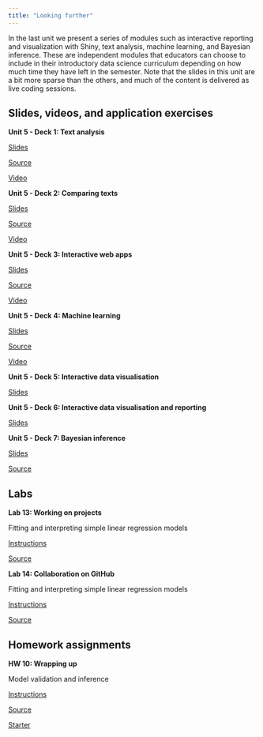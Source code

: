 ```yaml
---
title: "Looking further"
---
```


In the last unit we present a series of modules such as interactive reporting and visualization with Shiny, text analysis, machine learning, and Bayesian inference.
These are independent modules that educators can choose to include in their introductory data science curriculum depending on how much time they have left in the semester.
Note that the slides in this unit are a bit more sparse than the others, and much of the content is delivered as live coding sessions.

## Slides, videos, and application exercises

::: slide-deck
**Unit 5 - Deck 1: Text analysis**

::: slides
[Slides](https://datasciencebox.org/course-materials/_slides/u5-d01-text-analysis/u5-d01-text-analysis.html#1)
:::

::: source
[Source](https://github.com/rstudio-education/datascience-box/tree/main/course-materials/_slides/u5-d01-text-analysis)
:::

::: video
[Video](https://youtu.be/_YqEHZccujc)
:::
:::

::: slide-deck
**Unit 5 - Deck 2: Comparing texts**

::: slides
[Slides](https://datasciencebox.org/course-materials/_slides/u5-d02-comparing-texts/u5-d02-comparing-texts.html#1)
:::

::: source
[Source](https://github.com/rstudio-education/datascience-box/tree/main/course-materials/_slides/u5-d02-comparing-texts)
:::

::: video
[Video](https://youtu.be/Q79feeFbsxM)
:::
:::

::: slide-deck
**Unit 5 - Deck 3: Interactive web apps**

::: slides
[Slides](https://datasciencebox.org/course-materials/_slides/u5-d03-interactive-web-app/u5-d03-interactive-web-app.html#1)
:::

::: source
[Source](https://github.com/rstudio-education/datascience-box/tree/main/course-materials/_slides/u5-d03-interactive-web-app)
:::

::: video
[Video](https://youtu.be/gXBEOFWrxsk)
:::
:::

::: slide-deck
**Unit 5 - Deck 4: Machine learning**

::: slides
[Slides](https://datasciencebox.org/course-materials/_slides/u5-d04-machine-learning/u5-d04-machine-learning.html#1)
:::

::: source
[Source](https://github.com/rstudio-education/datascience-box/tree/main/course-materials/_slides/u5-d04-machine-learning)
:::

::: video
[Video](https://youtu.be/IP5skNjwo7A)
:::
:::

::: slide-deck
**Unit 5 - Deck 5: Interactive data visualisation**

::: slides
[Slides](https://datasciencebox.org/course-materials/_slides/u5-d05-shiny-1/u5-d05-shiny-1.pdf)
:::
:::

::: slide-deck
**Unit 5 - Deck 6: Interactive data visualisation and reporting**

::: slides
[Slides](https://datasciencebox.org/course-materials/_slides/u5-d05-shiny-2/u5-d05-shiny-2.pdf)
:::
:::

::: slide-deck
**Unit 5 - Deck 7: Bayesian inference**

::: slides
[Slides](https://datasciencebox.org/course-materials/_slides/u5-d07-bayes-inf/u5-d07-bayes-inf.html#1)
:::

::: source
[Source](https://github.com/rstudio-education/datascience-box/tree/main/course-materials/_slides/u5-d07-bayes-inf)
:::
:::

## Labs

::: lab
**Lab 13: Working on projects**

Fitting and interpreting simple linear regression models

::: instructions
[Instructions](https://datasciencebox.org/course-materials/lab-instructions/lab-13/lab-13-work-on-projects.html)
:::

::: source
[Source](https://github.com/rstudio-education/datascience-box/tree/master/course-materials/lab-instructions/lab-13)
:::
:::

::: lab
**Lab 14: Collaboration on GitHub**

Fitting and interpreting simple linear regression models

::: instructions
[Instructions](https://datasciencebox.org/course-materials/lab-instructions/lab-14/lab-14-collaborating-on-github.html)
:::

::: source
[Source](https://github.com/rstudio-education/datascience-box/tree/master/course-materials/lab-instructions/lab-14)
:::
:::

## Homework assignments

::: homework
**HW 10: Wrapping up**

Model validation and inference

::: instructions
[Instructions](https://datasciencebox.org/course-materials/hw-instructions/hw-10/hw-10-wrap-up.html)
:::

::: source
[Source](https://github.com/rstudio-education/datascience-box/tree/master/course-materials/hw-instructions/hw-10)
:::

::: starter
[Starter](https://github.com/rstudio-education/datascience-box/tree/master/course-materials/starters/hw/hw-10-wrap-up)
:::
:::
